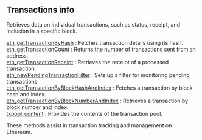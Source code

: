 ## Transactions info

Retrieves data on individual transactions, such as status, receipt, and inclusion in a specific block.

[eth_getTransactionByHash](/ethereum-api/transactionsinfo/eth_getTransactionByHash) : Fetches transaction details using its hash.  \
[eth_getTransactionCount](/ethereum-api/transactionsinfo/eth_getTransactionCount) : Returns the number of transactions sent from an address. \
[eth_getTransactionReceipt](/ethereum-api/transactionsinfo/eth_getTransactionReceipt) : Retrieves the receipt of a processed transaction.  \
[eth_newPendingTransactionFilter](/ethereum-api/transactionsinfo/eth_newPendingTransactionFilter) : Sets up a filter for monitoring pending transactions. \
[eth_getTransactionByBlockHashAndIndex](/ethereum-api/transactionsinfo/eth_getTransactionByBlockHashAndIndex) : Fetches a transaction by block hash and index. \
[eth_getTransactionByBlockNumberAndIndex](/ethereum-api/transactionsinfo/eth_getTransactionByBlockNumberAndIndex) : Retrieves a transaction by block number and index. \
[txpool_content](/ethereum-api/transactionsinfo/txpool_content) : Provides the contents of the transaction pool.

These methods assist in transaction tracking and management on Ethereum.
